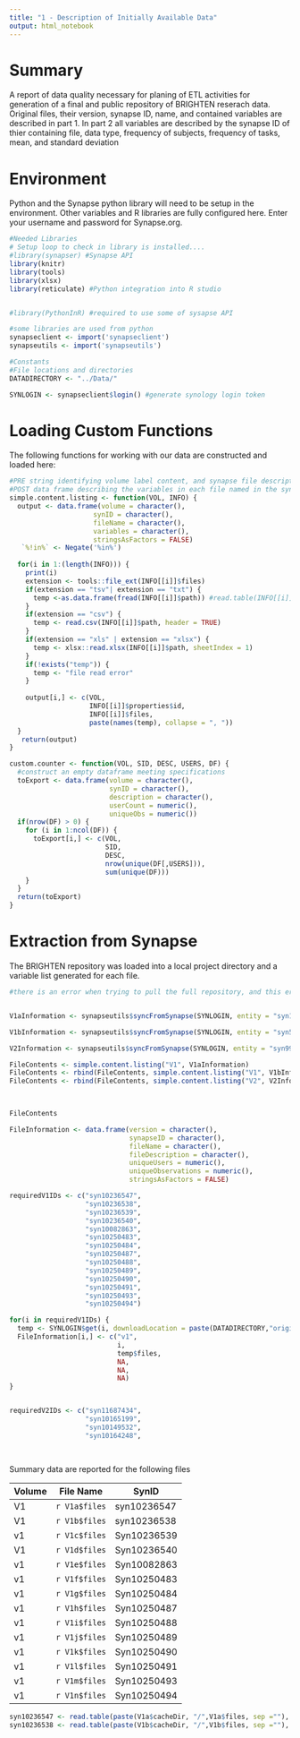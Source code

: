 ```yaml
---
title: "1 - Description of Initially Available Data"
output: html_notebook
---
```


# Summary

A report of data quality necessary for planing of ETL activities for generation of a final and public repository of BRIGHTEN reserach data. Original files, their version, synapse ID, name, and contained variables are described in part 1. In part 2 all variables are described by the synapse ID of thier containing file, data type, frequency of subjects, frequency of tasks, mean, and standard deviation

# Environment

Python and the Synapse python library will need to be setup in the environment. Other variables and R libraries are fully configured here. Enter your username and password for Synapse.org.

```r
#Needed Libraries 
# Setup loop to check in library is installed....
#library(synapser) #Synapse API
library(knitr)
library(tools)
library(xlsx)
library(reticulate) #Python integration into R studio


#library(PythonInR) #required to use some of sysapse API

#some libraries are used from python
synapseclient <- import('synapseclient')
synapseutils <- import('synapseutils') 

#Constants
#File locations and directories
DATADIRECTORY <- "../Data/"

SYNLOGIN <- synapseclient$login() #generate synology login token
```

# Loading Custom Functions

The following functions for working with our data are constructed and loaded here:

```r

#PRE string identifying volume label content, and synapse file description object (can be list)
#POST data frame describing the variables in each file named in the synapse object.
simple.content.listing <- function(VOL, INFO) {
  output <- data.frame(volume = character(),
                     synID = character(),
                     fileName = character(),
                     variables = character(),
                     stringsAsFactors = FALSE)
   `%!in%` <- Negate('%in%')
                    
  for(i in 1:(length(INFO))) {
    print(i)
    extension <- tools::file_ext(INFO[[i]]$files)
    if(extension == "tsv"| extension == "txt") {
      temp <-as.data.frame(fread(INFO[[i]]$path)) #read.table(INFO[[i]]$path, sep = "\t",  header = TRUE)
    }
    if(extension == "csv") {
      temp <- read.csv(INFO[[i]]$path, header = TRUE)
    }
    if(extension == "xls" | extension == "xlsx") {
      temp <- xlsx::read.xlsx(INFO[[i]]$path, sheetIndex = 1)
    }  
    if(!exists("temp")) {
      temp <- "file read error"
    }
    
    output[i,] <- c(VOL,
                    INFO[[i]]$properties$id,
                    INFO[[i]]$files,
                    paste(names(temp), collapse = ", "))
  }
   return(output)
}

custom.counter <- function(VOL, SID, DESC, USERS, DF) {
  #construct an empty dataframe meeting specifications
  toExport <- data.frame(volume = character(),
                         synID = character(),
                         description = character(),
                         userCount = numeric(),
                         uniqueObs = numeric())
  if(nrow(DF) > 0) {
    for (i in 1:ncol(DF)) {
      toExport[i,] <- c(VOL, 
                        SID,
                        DESC,
                        nrow(unique(DF[,USERS])),
                        sum(unique(DF)))
    }
  }
  return(toExport)
}

```

# Extraction from Synapse

The BRIGHTEN repository was loaded into a local project directory and a variable list generated for each file.

```r

#there is an error when trying to pull the full repository, and this error is repeated when trying to pull just the V1 directory and its subdirectories. More specicifcally, it appears that hte bulk data pull throws an error when encountering WIKI files, as is found in the analysis directory. Skipping this directory (putting from the other two directories under V1) bypasses this problem.


V1aInformation <- synapseutils$syncFromSynapse(SYNLOGIN, entity = "syn10236537", path = paste(DATADIRECTORY,"original/V1/", sep = "") )

V1bInformation <- synapseutils$syncFromSynapse(SYNLOGIN, entity = "syn5908558", path = paste(DATADIRECTORY,"original/V1/", sep = "") )

V2Information <- synapseutils$syncFromSynapse(SYNLOGIN, entity = "syn9952129", path = paste(DATADIRECTORY,"original/V2/", sep = "") )

FileContents <- simple.content.listing("V1", V1aInformation)
FileContents <- rbind(FileContents, simple.content.listing("V1", V1bInformation))
FileContents <- rbind(FileContents, simple.content.listing("V2", V2Information))
      


FileContents


```




```r

FileInformation <- data.frame(version = character(),
                              synapseID = character(),
                              fileName = character(),
                              fileDescription = character(),
                              uniqueUsers = numeric(),
                              uniqueObservations = numeric(),
                              stringsAsFactors = FALSE)

requiredV1IDs <- c("syn10236547",
                   "syn10236538",
                   "syn10236539",
                   "syn10236540",
                   "syn10082863",
                   "syn10250483", 
                   "syn10250484", 
                   "syn10250487", 
                   "syn10250488", 
                   "syn10250489", 
                   "syn10250490", 
                   "syn10250491", 
                   "syn10250493", 
                   "syn10250494")

for(i in requiredV1IDs) {
  temp <- SYNLOGIN$get(i, downloadLocation = paste(DATADIRECTORY,"original/V1/", sep = ""))
  FileInformation[i,] <- c("v1",
                           i,
                           temp$files,
                           NA,
                           NA,
                           NA)
}


requiredV2IDs <- c("syn11687434",
                   "syn10165199",
                   "syn10149532",
                   "syn10164248",
                   
                   

```

Summary data are reported for the following files

Volume |File Name              | SynID        
-------|-----------------------|-------------
V1     |`r V1a$files`          |syn10236547
V1     |`r V1b$files`          |syn10236538
v1     |`r V1c$files`          |Syn10236539
V1     |`r V1d$files`          |Syn10236540
v1     |`r V1e$files`          |Syn10082863
v1     |`r V1f$files`          |Syn10250483
v1     |`r V1g$files`          |Syn10250484
v1     |`r V1h$files`          |Syn10250487
v1     |`r V1i$files`          |Syn10250488
v1     |`r V1j$files`          |Syn10250489
v1     |`r V1k$files`          |Syn10250490
v1     |`r V1l$files`          |Syn10250491
v1     |`r V1m$files`          |Syn10250493
v1     |`r V1n$files`          |Syn10250494

```r
syn10236547 <- read.table(paste(V1a$cacheDir, "/",V1a$files, sep =""), header = TRUE)
syn10236538 <- read.table(paste(V1b$cacheDir, "/",V1b$files, sep =""), header = TRUE)
```



